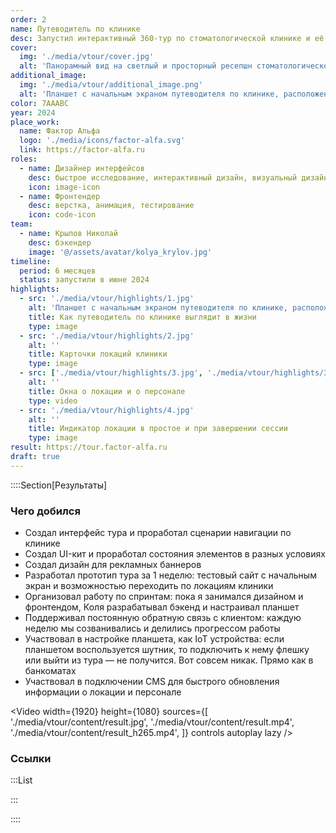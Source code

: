 ```yaml
---
order: 2
name: Путеводитель по клинике
desc: Запустил интерактивный 360-тур по стоматологической клинике и её персоналу
cover:
  img: './media/vtour/cover.jpg'
  alt: 'Панорамный вид на светлый и просторный ресепшн стоматологической клиники "Фактор Альфа" и интерактивными указателями к другим локациям клиники — коридору и детской зоне. Сверху слева показана белая плашка с названием локации "Cтойка администратора" и иконкой спасательного круга. Сверху справа — белая кнопка "О локации", внутри которой есть маленькие фото персонала. Рядом находится кнопка "Кабинеты"'
additional_image:
  img: './media/vtour/additional_image.png'
  alt: 'Планшет с начальным экраном путеводителя по клинике, расположенный на стойке регистрации'
color: 7AAABC
year: 2024
place_work:
  name: Фактор Альфа
  logo: './media/icons/factor-alfa.svg'
  link: https://factor-alfa.ru
roles:
  - name: Дизайнер интерфейсов
    desc: быстрое исследование, интерактивный дизайн, визуальный дизайн
    icon: image-icon
  - name: Фронтендер
    desc: верстка, анимация, тестирование
    icon: code-icon
team:
  - name: Крылов Николай
    desc: бэкендер
    image: '@/assets/avatar/kolya_krylov.jpg'
timeline:
  period: 6 месяцев
  status: запустили в июне 2024
highlights:
  - src: './media/vtour/highlights/1.jpg'
    alt: 'Планшет с начальным экраном путеводителя по клинике, расположенный на стойке регистрации'
    title: Как путеводитель по клинике выглядит в жизни
    type: image
  - src: './media/vtour/highlights/2.jpg'
    alt: ''
    title: Карточки локаций клиники
    type: image
  - src: ['./media/vtour/highlights/3.jpg', './media/vtour/highlights/3.mp4', './media/vtour/highlights/3_h265.mp4']
    alt: ''
    title: Окна о локации и о персонале
    type: video
  - src: './media/vtour/highlights/4.jpg'
    alt: ''
    title: Индикатор локации в простое и при завершении сессии
    type: image
result: https://tour.factor-alfa.ru
draft: true
---
```


::::Section[Результаты]

### Чего добился

- Создал интерфейс тура и проработал сценарии навигации по клинике
- Создал UI-кит и проработал состояния элементов в разных условиях
- Создал дизайн для рекламных баннеров
- Разработал прототип тура за 1 неделю: тестовый сайт с начальным экран и возможностью переходить по локациям клиники
- Организовал работу по спринтам: пока я занимался дизайном и фронтендом, Коля разрабатывал бэкенд и настраивал планшет
- Поддерживал постоянную обратную связь с клиентом: каждую неделю мы созванивались и делились прогрессом работы
- Участвовал в настройке планшета, как IoT устройства: если планшетом воспользуется шутник, то подключить к нему флешку или выйти из тура — не получится. Вот совсем никак. Прямо как в банкоматах
- Участвовал в подключении CMS для быстрого обновления информации о локации и персонале

<Video
	width={1920}
	height={1080}
	sources={[
		'./media/vtour/content/result.jpg',
		'./media/vtour/content/result.mp4',
		'./media/vtour/content/result_h265.mp4',
	]}
	controls
	autoplay
	lazy
/>

### Ссылки

:::List

<Card name="Посмотреть сайт" href={frontmatter.result} />

:::

::::
